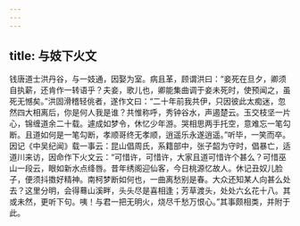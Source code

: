 ```yaml
---
---
---
```

title: 与妓下火文
---




钱唐道士洪丹谷，与一妓通，因娶为室。病且革，顾谓洪曰：“妾死在旦夕，卿须自执薪，还肯作一转语乎？夫妾，歌儿也，卿能集曲调于妾未死时，使预闻之，虽死无憾矣。”洪固滑稽轻佻者，遂作文曰：“二十年前我共伊，只因彼此太痴迷，忽然四大相离后，你是何人我是谁？共惟称呼，秀钟谷水，声遏楚云。玉交枝坚一片心，锦缠道余二十载。遽成如梦令，休忆少年游。哭相思两手托空，意难忘一笔勾断。且道如何是一笔勾断，孝顺哥终无孝顺，逍遥乐永遂逍遥。”听毕，一笑而卒。因记《中吴纪闻》载一事云：昆山倡周氏，系籍部中，张子韶为守时，倡暴亡，适道川来访，因命作下火文云：“可惜许，可惜许，大家且道可惜许个甚么？可惜巫山一段云，眼如新水点绛唇。昔年绣阁迎仙客，今日桃源忆故人。休记丑奴儿脸子，便须抖擞好精神。南柯梦断如何也，一曲离愁别是春。大众还知某人向甚么处去？这里分明，会得蓦山溪畔，头头尽是喜相逢；芳草渡头，处处六幺花十八。其或未然，更听下句。咦！与君一把无明火，烧尽千愁万恨心。”其事颇相类，并附于此。